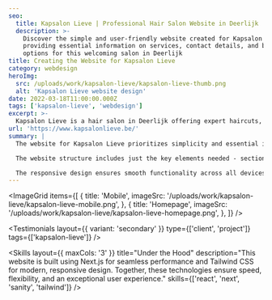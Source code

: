 ```yaml
---
seo:
  title: Kapsalon Lieve | Professional Hair Salon Website in Deerlijk
  description: >-
    Discover the simple and user-friendly website created for Kapsalon Lieve,
    providing essential information on services, contact details, and booking
    options for this welcoming salon in Deerlijk
title: Creating the Website for Kapsalon Lieve
category: webdesign
heroImg:
  src: /uploads/work/kapsalon-lieve/kapsalon-lieve-thumb.png
  alt: 'Kapsalon Lieve website design'
date: 2022-03-18T11:00:00.000Z
tags: ['kapsalon-lieve', 'webdesign']
excerpt: >-
  Kapsalon Lieve is a hair salon in Deerlijk offering expert haircuts, styling, coloring and beauty services.
url: 'https://www.kapsalonlieve.be/'
summary: |
  The website for Kapsalon Lieve prioritizes simplicity and essential information. We created a clean, easy-to-navigate design where visitors can quickly find services and contact details. The minimalistic approach ensures an efficient user experience that makes it easy for potential clients to reach out.

  The website structure includes just the key elements needed - sections for salon services and contact information. A straightforward contact form allows customers to easily inquire about services or schedule appointments, serving the site's core purpose without added complexity.

  The responsive design ensures smooth functionality across all devices, with a mobile-optimized layout for easy access to contact details on the go. Fast loading times and adaptive design provide a seamless experience whether browsing on desktop or smartphone.
---
```


<ImageGrid
	items={[
		{
			title: 'Mobile',
			imageSrc: '/uploads/work/kapsalon-lieve/kapsalon-lieve-mobile.png',
		},
		{
			title: 'Homepage',
			imageSrc: '/uploads/work/kapsalon-lieve/kapsalon-lieve-homepage.png',
		},
	]}
/>

<Testimonials
	layout={{ variant: 'secondary' }}
	type={['client', 'project']}
	tags={['kapsalon-lieve']}
/>

<Skills
	layout={{ maxCols: '3' }}
	title="Under the Hood"
	description="This website is built using Next.js for seamless performance and Tailwind CSS for modern, responsive design. Together, these technologies ensure speed, flexibility, and an exceptional user experience."
	skills={['react', 'next', 'sanity', 'tailwind']}
/>
